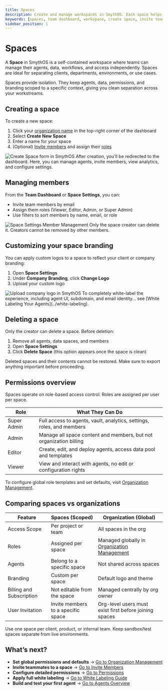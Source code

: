 ```yaml
---
title: Spaces
description: Create and manage workspaces in SmythOS. Each space helps teams organise agents, data, permissions, and branding in a secure, self-contained environment.
keywords: [spaces, team dashboard, workspace, create space, invite team, permissions, branding, white labeling, organization]
sidebar_position: 1
---
```


# Spaces

A **Space** in SmythOS is a self-contained workspace where teams can manage their agents, data, workflows, and access independently. Spaces are ideal for separating clients, departments, environments, or use cases.

<InfoCallout title="Why use spaces?">
Spaces provide isolation. They keep agents, data, permissions, and branding scoped to a specific context, giving you clean separation across your workstreams.
</InfoCallout>

<Spacer size="md" />

## Creating a space

To create a new space:

1. Click your [organization name](/docs/account-management/organization-management) in the top-right corner of the dashboard  
2. Select **Create New Space**
3. Enter a name for your space
4. (Optional) [Invite members](/docs/agent-collaboration/spaces/invite-members) and assign their [roles](/docs/agent-collaboration/permissions)

<Image src="/static/docs/img/docs/create-space-form.jpg" alt="Create Space form in SmythOS" caption="Each space functions like a secure workspace for agents and data." />

<SuccessCallout title="You're now in your Team Dashboard">
After creation, you'll be redirected to the dashboard. Here, you can manage agents, invite members, view analytics, and configure settings.
</SuccessCallout>

<Spacer size="md" />

## Managing members

From the **Team Dashboard** or **Space Settings**, you can:

- Invite team members by email
- Assign them roles (Viewer, Editor, Admin, or Super Admin)
- Use filters to sort members by name, email, or role

<Image src="/static/docs/img/docs/space-settings-members.jpg" alt="Space Settings Member Management" caption="Manage roles, branding, and member permissions from Space Settings." />

<WarningCallout title="Space creators cannot be removed">
Only the space creator can delete it. Creators cannot be removed by other members.
</WarningCallout>

<Spacer size="md" />

## Customizing your space branding

You can apply custom logos to a space to reflect your client or company branding:

1. Open **Space Settings**
2. Under **Company Branding**, click **Change Logo**
3. Upload your custom logo

<Image src="/static/docs/img/docs/space-branding.jpg" alt="Upload company logo in SmythOS" caption="Customize each space’s appearance to match your client or team identity." />

<InfoCallout title="Looking for full white labeling?">
To completely white-label the experience, including agent UI, subdomain, and email identity... see [White Labeling Your Agents](../white-labeling).
</InfoCallout>

<Spacer size="md" />

## Deleting a space

Only the creator can delete a space. Before deletion:

1. Remove all agents, data spaces, and members
2. Open **Space Settings**
3. Click **Delete Space** (this option appears once the space is clean)

<InfoCallout title="No recovery after deletion">
Deleted spaces and their contents cannot be restored. Make sure to export anything important before proceeding.
</InfoCallout>

<Spacer size="md" />

## Permissions overview

Spaces operate on role-based access control. Roles are assigned per user per space.

| Role         | What They Can Do                                                           |
|--------------|-----------------------------------------------------------------------------|
| Super Admin  | Full access to agents, vault, analytics, settings, roles, and members      |
| Admin        | Manage all space content and members, but not organization billing         |
| Editor       | Create, edit, and deploy agents, access data pool and templates            |
| Viewer       | View and interact with agents, no edit or configuration rights             |

To configure global role templates and set defaults, visit [Organization Management](../../account-management/organization-management).

<Spacer size="md" />

## Comparing spaces vs organizations

| Feature                    | Spaces (Scoped)                                                      | Organization (Global)                                                  |
|----------------------------|----------------------------------------------------------------------|------------------------------------------------------------------------|
| Access Scope               | Per project or team                                                  | All spaces in the org                                                  |
| Roles                     | Assigned per space                                                   | Managed globally in [Organization Management](../../account-management/organization-management) |
| Agents                    | Belong to a specific space                                           | Not shared across spaces                                               |
| Branding                  | Custom per space                                                     | Default logo and theme                                                 |
| Billing and Subscription  | Not editable from the space                                          | Managed centrally by org owner                                         |
| User Invitation           | Invite members to a specific space                                   | Org-level users must exist first before joining spaces                 |

<TipCallout title="Structure for clarity">
Use one space per client, product, or internal team. Keep sandbox/test spaces separate from live environments.
</TipCallout>

<Spacer size="md" />

## What’s next?

- **Set global permissions and defaults** → [Go to Organization Management](../../account-management/organization-management)
- **Invite teammates to a space** → [Go to Invite Members](../invite-members)
- **Configure detailed permissions** → [Go to Permissions](../permissions)
- **Apply full white labeling** → [Go to White Labeling Guide](../white-labeling)
- **Build and test your first agent** → [Go to Agents Overview](../overview)
